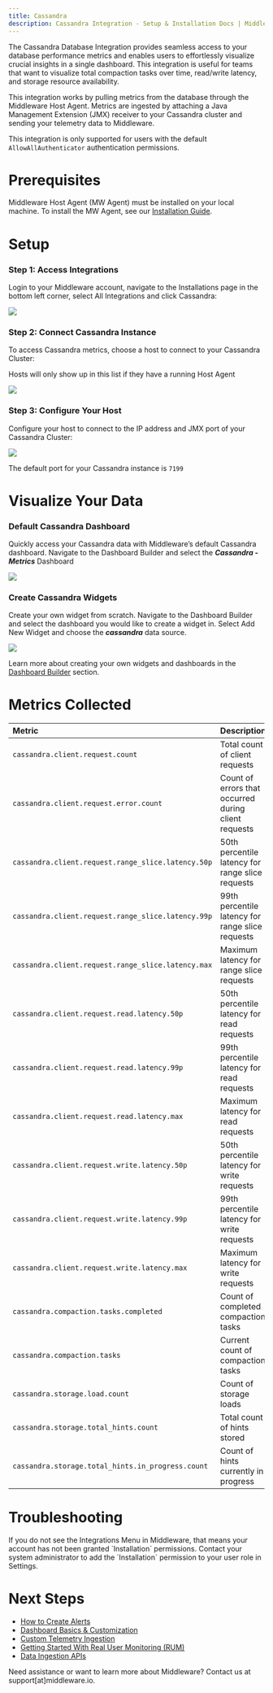 ```yaml
---
title: Cassandra
description: Cassandra Integration - Setup & Installation Docs | Middleware
---
```


The Cassandra Database Integration provides seamless access to your database performance metrics and enables users to effortlessly visualize crucial insights in a single dashboard. This integration is useful for teams that want to visualize total compaction tasks over time, read/write latency, and storage resource availability.

This integration works by pulling metrics from the database through the Middleware Host Agent. Metrics are ingested by attaching a Java Management Extension (JMX) receiver to your Cassandra cluster and sending your telemetry data to Middleware.

<Note> This integration is only supported for users with the default `AllowAllAuthenticator` authentication permissions. </Note>

# Prerequisites

Middleware Host Agent (MW Agent) must be installed on your local machine. To install the MW Agent, see our [Installation Guide](https://docs.middleware.io/agent-installation/overview).

# Setup

### Step 1: Access Integrations

Login to your Middleware account, navigate to the Installations page in the bottom left corner, select All Integrations and click Cassandra:

<img src="/images/integration/cassandra-integration-page.png" />

### Step 2: Connect Cassandra Instance

To access Cassandra metrics, choose a host to connect to your Cassandra Cluster:

<Note>Hosts will only show up in this list if they have a running Host Agent</Note>

<img src="/images/integration/cassandra-host.png" />

### Step 3: Configure Your Host

Configure your host to connect to the IP address and JMX port of your Cassandra Cluster:

<img src="/images/integration/cassandra-connectivity.png" />

<Note> The default port for your Cassandra instance is `7199` </Note>

# Visualize Your Data

### Default Cassandra Dashboard

Quickly access your Cassandra data with Middleware’s default Cassandra dashboard. Navigate to the Dashboard Builder and select the ***Cassandra - Metrics*** Dashboard

<img src="/images/integration/cassandra-dashboard.png" />

### Create Cassandra Widgets

Create your own widget from scratch. Navigate to the Dashboard Builder and select the dashboard you would like to create a widget in. Select Add New Widget and choose the ***cassandra*** data source.

<img src="/images/integration/cassandra-widget.png" />

<Note> Learn more about creating your own widgets and dashboards in the [Dashboard Builder](https://docs.middleware.io/workflow/custom-dashboard/build-custom-dashboard) section. </Note>

# Metrics Collected

|  __Metric__ | __Description__  |
|:---|:---|
| `cassandra.client.request.count` | Total count of client requests |
| `cassandra.client.request.error.count` | Count of errors that occurred during client requests |
| `cassandra.client.request.range_slice.latency.50p` | 50th percentile latency for range slice requests |
| `cassandra.client.request.range_slice.latency.99p` | 99th percentile latency for range slice requests |
| `cassandra.client.request.range_slice.latency.max` | Maximum latency for range slice requests |
| `cassandra.client.request.read.latency.50p` | 50th percentile latency for read requests |
| `cassandra.client.request.read.latency.99p` | 99th percentile latency for read requests |
| `cassandra.client.request.read.latency.max` | Maximum latency for read requests |
| `cassandra.client.request.write.latency.50p` | 50th percentile latency for write requests |
| `cassandra.client.request.write.latency.99p` | 99th percentile latency for write requests |
| `cassandra.client.request.write.latency.max` | Maximum latency for write requests |
| `cassandra.compaction.tasks.completed` | Count of completed compaction tasks |
| `cassandra.compaction.tasks` | Current count of compaction tasks |
| `cassandra.storage.load.count` | Count of storage loads |
| `cassandra.storage.total_hints.count` | Total count of hints stored |
| `cassandra.storage.total_hints.in_progress.count` | Count of hints currently in progress |

# Troubleshooting

<Accordion title="Missing Integrations Menu">
  If you do not see the Integrations Menu in Middleware, that means your account has not been granted `Installation` permissions. Contact your system administrator to add the `Installation` permission to your user role in Settings.
</Accordion>

# Next Steps

- [How to Create Alerts](https://docs.middleware.io/workflow/alerting/setup-alert)
- [Dashboard Basics & Customization](https://docs.middleware.io/workflow/custom-dashboard/dashboard-builder-overview)
- [Custom Telemetry Ingestion](https://docs.middleware.io/open-telemetry/otel-getting-started)
- [Getting Started With Real User Monitoring (RUM)](https://docs.middleware.io/rum/rum-overview)
- [Data Ingestion APIs](https://docs.middleware.io/data-ingestion-apis/opentelemetry-metrics)




<Note> Need assistance or want to learn more about Middleware? Contact us at support[at]middleware.io. </Note>